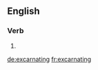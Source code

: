 ==English==

===Verb===
{{head|en}}

# {{present participle of|excarnate|lang=en}}

[[de:excarnating]]
[[fr:excarnating]]